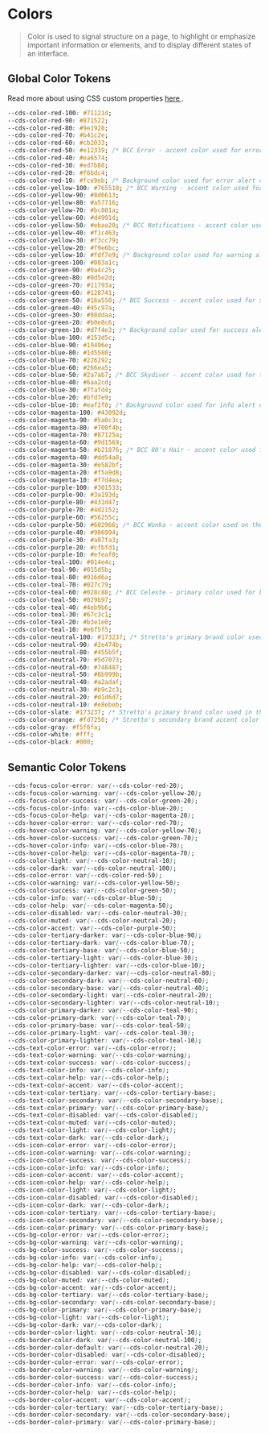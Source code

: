 
<Meta title="Foundations/Colors" name="Colors" />

# Colors

> Color is used to signal structure on a page, to highlight or emphasize important information or elements, and to display different states of an interface.

## Global Color Tokens

Read more about using CSS custom properties [here <Icon icon="mdi:open-in-new"/>](https://developer.mozilla.org/en-US/docs/Web/CSS/Using_CSS_custom_properties" 'title').

```css
--cds-color-red-100: #71121d;
--cds-color-red-90: #871522;
--cds-color-red-80: #9e1928;
--cds-color-red-70: #b41c2e;
--cds-color-red-60: #cb2033;
--cds-color-red-50: #e12339; /* BCC Error - accent color used for error buttons and error messaging */
--cds-color-red-40: #ea6574;
--cds-color-red-30: #ed7b88;
--cds-color-red-20: #f6bdc4;
--cds-color-red-10: #fce9eb; /* Background color used for error alert components. */
--cds-color-yellow-100: #765510; /* BCC Warning - accent color used for warning message text */
--cds-color-yellow-90: #8d6613;
--cds-color-yellow-80: #a57716;
--cds-color-yellow-70: #bc881a;
--cds-color-yellow-60: #d4991d;
--cds-color-yellow-50: #ebaa20; /* BCC Notifications - accent color used for pill/badge notifications */
--cds-color-yellow-40: #f1c463;
--cds-color-yellow-30: #f3cc79;
--cds-color-yellow-20: #f9e6bc;
--cds-color-yellow-10: #fdf7e9; /* Background color used for warning alert components. */
--cds-color-green-100: #083a1c;
--cds-color-green-90: #0a4c25;
--cds-color-green-80: #0d5e2d;
--cds-color-green-70: #11793a;
--cds-color-green-60: #128741;
--cds-color-green-50: #16a550; /* BCC Success - accent color used for success states and messaging */
--cds-color-green-40: #45c97a;
--cds-color-green-30: #88ddaa;
--cds-color-green-20: #b0e8c6;
--cds-color-green-10: #d7f4e3; /* Background color used for success alert components. */
--cds-color-blue-100: #153d5c;
--cds-color-blue-90: #19496e;
--cds-color-blue-80: #1d5580;
--cds-color-blue-70: #226292;
--cds-color-blue-60: #266ea5;
--cds-color-blue-50: #2a7ab7; /* BCC Skydiver - accent color used for tertiary buttons and text links */
--cds-color-blue-40: #6aa2cd;
--cds-color-blue-30: #7fafd4;
--cds-color-blue-20: #bfd7e9;
--cds-color-blue-10: #eaf2f8; /* Background color used for info alert components. */
--cds-color-magenta-100: #43092d;
--cds-color-magenta-90: #5a0c3c;
--cds-color-magenta-80: #700f4b;
--cds-color-magenta-70: #87125a;
--cds-color-magenta-60: #9d1569;
--cds-color-magenta-50: #b21876; /* BCC 80's Hair - accent color used for in app user guides and help content */
--cds-color-magenta-40: #dd54a8;
--cds-color-magenta-30: #e582bf;
--cds-color-magenta-20: #f5a9d8;
--cds-color-magenta-10: #f7d4ea;
--cds-color-purple-100: #301533;
--cds-color-purple-90: #3a193d;
--cds-color-purple-80: #431d47;
--cds-color-purple-70: #4d2152;
--cds-color-purple-60: #56255c;
--cds-color-purple-50: #602966; /* BCC Wonka - accent color used on the top border color for CNC modals and help content */
--cds-color-purple-40: #906994;
--cds-color-purple-30: #a07fa3;
--cds-color-purple-20: #cfbfd1;
--cds-color-purple-10: #efeaf0;
--cds-color-teal-100: #014e4c;
--cds-color-teal-90: #015d5b;
--cds-color-teal-80: #016d6a;
--cds-color-teal-70: #027c79;
--cds-color-teal-60: #028c88; /* BCC Celeste - primary color used for buttons, sidenav links and icons. */
--cds-color-teal-50: #029b97;
--cds-color-teal-40: #4eb9b6;
--cds-color-teal-30: #67c3c1;
--cds-color-teal-20: #b3e1e0;
--cds-color-teal-10: #e6f5f5;
--cds-color-neutral-100: #173237; /* Stretto's primary brand color used in the logo and customer facing websites */
--cds-color-neutral-90: #2e474b;
--cds-color-neutral-80: #455b5f;
--cds-color-neutral-70: #5d7073;
--cds-color-neutral-60: #748487;
--cds-color-neutral-50: #8b999b;
--cds-color-neutral-40: #a2adaf;
--cds-color-neutral-30: #b9c2c3;
--cds-color-neutral-20: #d1d6d7;
--cds-color-neutral-10: #e8ebeb;
--cds-color-slate: #173237; /* Stretto's primary brand color used in the logo and customer facing websites */
--cds-color-orange: #fd7250; /* Stretto's secondary brand accent color used in the logo and customer facing websites */
--cds-color-gray: #f5f6fa;
--cds-color-white: #fff;
--cds-color-black: #000;
```

<ColorPalette>
  <ColorItem
    title="Brand"
    colors={{
      '--cds-color-orange': '#fd7250',
      '--cds-color-slate': '#173237',
    }}
  />
  <ColorItem
    title="Base"
    colors={{
      '--cds-color-white': '#fff',
      '--cds-color-gray': '#f5f6fa',
      '--cds-color-black': '#000',
    }}
  />
  <ColorItem
    title="Neutral"
    subtitle="--cds-color-neutral-{n}"
    colors={{
      '100': '#173237',
      '90': '#2e474b',
      '80': '#455b5f',
      '70': '#5d7073',
      '60': '#748487',
      '50': '#8b999b',
      '40': '#a2adaf',
      '30': '#b9c2c3',
      '20': '#d1d6d7',
      '10': '#e8ebeb',
    }}
  />
  <ColorItem
    title="Blue"
    subtitle="--cds-color-blue-{n}"
    colors={{
      '100': '#153d5c',
      '90': '#19496e',
      '80': '#1d5580',
      '70': '#226292',
      '60': '#266ea5',
      '50': '#2a7ab7',
      '40': '#6aa2cd',
      '30': '#7fafd4',
      '20': '#bfd7e9',
      '10': '#eaf2f8',
    }}
  />
  <ColorItem
    title="Teal"
    subtitle="--cds-color-teal-{n}"
    colors={{
      '100': '#014e4c',
      '90': '#015d5b',
      '80': '#016d6a',
      '70': '#027c79',
      '60': '#028c88',
      '50': '#029b97',
      '40': '#4eb9b6',
      '30': '#67c3c1',
      '20': '#b3e1e0',
      '10': '#e6f5f5',
    }}
  />
  <ColorItem
    title="Red"
    subtitle="--cds-color-red-{n}"
    colors={{
      '100': '#71121d',
      '90': '#871522',
      '80': '#9e1928',
      '70': '#b41c2e',
      '60': '#cb2033',
      '50': '#e12339',
      '40': '#ea6574',
      '30': '#ed7b88',
      '20': '#f6bdc4',
      '10': '#fce9eb',
    }}
  />
  <ColorItem
    title="Yellow"
    subtitle="--cds-color-yellow-{n}"
    colors={{
      '100': '#765510',
      '90': '#8d6613',
      '80': '#a57716',
      '70': '#bc881a',
      '60': '#d4991d',
      '50': '#ebaa20',
      '40': '#f1c463',
      '30': '#f3cc79',
      '20': '#f9e6bc',
      '10': '#fdf7e9',
    }}
  />
  <ColorItem
    title="Green"
    subtitle="--cds-color-green-{n}"
    colors={{
      '100': '#083a1c',
      '90': '#0a4c25',
      '80': '#0d5e2d',
      '70': '#11793a',
      '60': '#128741',
      '50': '#16a550',
      '40': '#45c97a',
      '30': '#88ddaa',
      '20': '#b0e8c6',
      '10': '#d7f4e3',
    }}
  />
  <ColorItem
    title="Magenta"
    subtitle="--cds-color-magenta-{n}"
    colors={{
      '100': '#43092d',
      '90': '#5a0c3c',
      '80': '#700f4b',
      '70': '#87125a',
      '60': '#9d1569',
      '50': '#b21876',
      '40': '#dd54a8',
      '30': '#e582bf',
      '20': '#f5a9d8',
      '10': '#f7d4ea',
    }}
  />
  <ColorItem
    title="Purple"
    subtitle="--cds-color-purple-{n}"
    colors={{
      '100': '#301533',
      '90': '#3a193d',
      '80': '#431d47',
      '70': '#4d2152',
      '60': '#56255c',
      '50': '#602966',
      '40': '#906994',
      '30': '#a07fa3',
      '20': '#cfbfd1',
      '10': '#efeaf0',
    }}
  />
</ColorPalette>

## Semantic Color Tokens

```css
--cds-focus-color-error: var(--cds-color-red-20);
--cds-focus-color-warning: var(--cds-color-yellow-20);
--cds-focus-color-success: var(--cds-color-green-20);
--cds-focus-color-info: var(--cds-color-blue-20);
--cds-focus-color-help: var(--cds-color-magenta-20);
--cds-hover-color-error: var(--cds-color-red-70);
--cds-hover-color-warning: var(--cds-color-yellow-70);
--cds-hover-color-success: var(--cds-color-green-70);
--cds-hover-color-info: var(--cds-color-blue-70);
--cds-hover-color-help: var(--cds-color-magenta-70);
--cds-color-light: var(--cds-color-neutral-10);
--cds-color-dark: var(--cds-color-neutral-100);
--cds-color-error: var(--cds-color-red-50);
--cds-color-warning: var(--cds-color-yellow-50);
--cds-color-success: var(--cds-color-green-50);
--cds-color-info: var(--cds-color-blue-50);
--cds-color-help: var(--cds-color-magenta-50);
--cds-color-disabled: var(--cds-color-neutral-30);
--cds-color-muted: var(--cds-color-neutral-20);
--cds-color-accent: var(--cds-color-purple-50);
--cds-color-tertiary-darker: var(--cds-color-blue-90);
--cds-color-tertiary-dark: var(--cds-color-blue-70);
--cds-color-tertiary-base: var(--cds-color-blue-50);
--cds-color-tertiary-light: var(--cds-color-blue-30);
--cds-color-tertiary-lighter: var(--cds-color-blue-10);
--cds-color-secondary-darker: var(--cds-color-neutral-80);
--cds-color-secondary-dark: var(--cds-color-neutral-60);
--cds-color-secondary-base: var(--cds-color-neutral-40);
--cds-color-secondary-light: var(--cds-color-neutral-20);
--cds-color-secondary-lighter: var(--cds-color-neutral-10);
--cds-color-primary-darker: var(--cds-color-teal-90);
--cds-color-primary-dark: var(--cds-color-teal-70);
--cds-color-primary-base: var(--cds-color-teal-50);
--cds-color-primary-light: var(--cds-color-teal-30);
--cds-color-primary-lighter: var(--cds-color-teal-10);
--cds-text-color-error: var(--cds-color-error);
--cds-text-color-warning: var(--cds-color-warning);
--cds-text-color-success: var(--cds-color-success);
--cds-text-color-info: var(--cds-color-info);
--cds-text-color-help: var(--cds-color-help);
--cds-text-color-accent: var(--cds-color-accent);
--cds-text-color-tertiary: var(--cds-color-tertiary-base);
--cds-text-color-secondary: var(--cds-color-secondary-base);
--cds-text-color-primary: var(--cds-color-primary-base);
--cds-text-color-disabled: var(--cds-color-disabled);
--cds-text-color-muted: var(--cds-color-muted);
--cds-text-color-light: var(--cds-color-light);
--cds-text-color-dark: var(--cds-color-dark);
--cds-icon-color-error: var(--cds-color-error);
--cds-icon-color-warning: var(--cds-color-warning);
--cds-icon-color-success: var(--cds-color-success);
--cds-icon-color-info: var(--cds-color-info);
--cds-icon-color-accent: var(--cds-color-accent);
--cds-icon-color-help: var(--cds-color-help);
--cds-icon-color-light: var(--cds-color-light);
--cds-icon-color-disabled: var(--cds-color-disabled);
--cds-icon-color-dark: var(--cds-color-dark);
--cds-icon-color-tertiary: var(--cds-color-tertiary-base);
--cds-icon-color-secondary: var(--cds-color-secondary-base);
--cds-icon-color-primary: var(--cds-color-primary-base);
--cds-bg-color-error: var(--cds-color-error);
--cds-bg-color-warning: var(--cds-color-warning);
--cds-bg-color-success: var(--cds-color-success);
--cds-bg-color-info: var(--cds-color-info);
--cds-bg-color-help: var(--cds-color-help);
--cds-bg-color-disabled: var(--cds-color-disabled);
--cds-bg-color-muted: var(--cds-color-muted);
--cds-bg-color-accent: var(--cds-color-accent);
--cds-bg-color-tertiary: var(--cds-color-tertiary-base);
--cds-bg-color-secondary: var(--cds-color-secondary-base);
--cds-bg-color-primary: var(--cds-color-primary-base);
--cds-bg-color-light: var(--cds-color-light);
--cds-bg-color-dark: var(--cds-color-dark);
--cds-border-color-light: var(--cds-color-neutral-30);
--cds-border-color-dark: var(--cds-color-neutral-100);
--cds-border-color-default: var(--cds-color-neutral-20);
--cds-border-color-disabled: var(--cds-color-disabled);
--cds-border-color-error: var(--cds-color-error);
--cds-border-color-warning: var(--cds-color-warning);
--cds-border-color-success: var(--cds-color-success);
--cds-border-color-info: var(--cds-color-info);
--cds-border-color-help: var(--cds-color-help);
--cds-border-color-accent: var(--cds-color-accent);
--cds-border-color-tertiary: var(--cds-color-tertiary-base);
--cds-border-color-secondary: var(--cds-color-secondary-base);
--cds-border-color-primary: var(--cds-color-primary-base);
```
